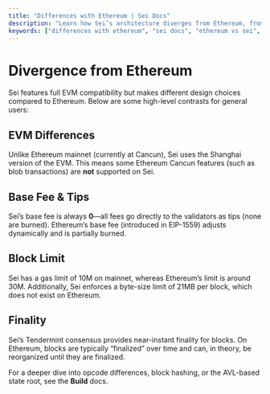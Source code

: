 ```yaml
---
title: "Differences with Ethereum | Sei Docs"
description: "Learn how Sei’s architecture diverges from Ethereum, from gas limits to block finality. Explore near-instant Tendermint consensus on the first parallelized EVM."
keywords: ["differences with ethereum", "sei docs", "ethereum vs sei", "tendermint consensus"]
---
```


# Divergence from Ethereum

Sei features full EVM compatibility but makes different design choices compared to Ethereum. Below are some high-level contrasts for general users:

## EVM Differences

Unlike Ethereum mainnet (currently at Cancun), Sei uses the Shanghai version of the EVM. This means some Ethereum Cancun features (such as blob transactions) are **not** supported on Sei.

## Base Fee & Tips

Sei’s base fee is always **0**—all fees go directly to the validators as tips (none are burned). Ethereum’s base fee (introduced in EIP-1559) adjusts dynamically and is partially burned.

## Block Limit

Sei has a gas limit of 10M on mainnet, whereas Ethereum’s limit is around 30M. Additionally, Sei enforces a byte-size limit of 21MB per block, which does not exist on Ethereum.

## Finality

Sei’s Tendermint consensus provides near-instant finality for blocks. On Ethereum, blocks are typically “finalized” over time and can, in theory, be reorganized until they are finalized.

For a deeper dive into opcode differences, block hashing, or the AVL-based state root, see the **Build** docs.
